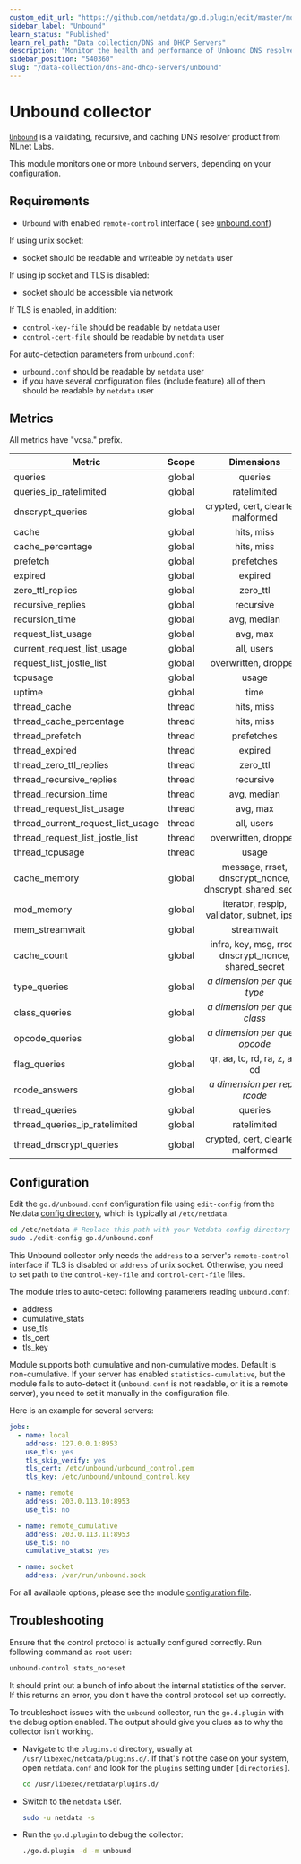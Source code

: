 ```yaml
---
custom_edit_url: "https://github.com/netdata/go.d.plugin/edit/master/modules/unbound/README.md"
sidebar_label: "Unbound"
learn_status: "Published"
learn_rel_path: "Data collection/DNS and DHCP Servers"
description: "Monitor the health and performance of Unbound DNS resolvers with zero configuration, per-second metric granularity, and interactive visualizations."
sidebar_position: "540360"
slug: "/data-collection/dns-and-dhcp-servers/unbound"
---
```



# Unbound collector

[`Unbound`](https://nlnetlabs.nl/projects/unbound/about/) is a validating, recursive, and caching DNS resolver product
from NLnet Labs.

This module monitors one or more `Unbound` servers, depending on your configuration.

## Requirements

- `Unbound` with enabled `remote-control` interface (
  see [unbound.conf](https://nlnetlabs.nl/documentation/unbound/unbound.conf))

If using unix socket:

- socket should be readable and writeable by `netdata` user

If using ip socket and TLS is disabled:

- socket should be accessible via network

If TLS is enabled, in addition:

- `control-key-file` should be readable by `netdata` user
- `control-cert-file` should be readable by `netdata` user

For auto-detection parameters from `unbound.conf`:

- `unbound.conf` should be readable by `netdata` user
- if you have several configuration files (include feature) all of them should be readable by `netdata` user

## Metrics

All metrics have "vcsa." prefix.

| Metric                            | Scope  |                       Dimensions                       |    Units     |
|-----------------------------------|:------:|:------------------------------------------------------:|:------------:|
| queries                           | global |                        queries                         |   queries    |
| queries_ip_ratelimited            | global |                      ratelimited                       |   queries    |
| dnscrypt_queries                  | global |          crypted, cert, cleartext, malformed           |   queries    |
| cache                             | global |                       hits, miss                       |    events    |
| cache_percentage                  | global |                       hits, miss                       |  percentage  |
| prefetch                          | global |                       prefetches                       |  prefetches  |
| expired                           | global |                        expired                         |   replies    |
| zero_ttl_replies                  | global |                        zero_ttl                        |   replies    |
| recursive_replies                 | global |                       recursive                        |   replies    |
| recursion_time                    | global |                      avg, median                       | milliseconds |
| request_list_usage                | global |                        avg, max                        |   queries    |
| current_request_list_usage        | global |                       all, users                       |   queries    |
| request_list_jostle_list          | global |                  overwritten, dropped                  |   queries    |
| tcpusage                          | global |                         usage                          |   buffers    |
| uptime                            | global |                          time                          |   seconds    |
| thread_cache                      | thread |                       hits, miss                       |    events    |
| thread_cache_percentage           | thread |                       hits, miss                       |  percentage  |
| thread_prefetch                   | thread |                       prefetches                       |  prefetches  |
| thread_expired                    | thread |                        expired                         |   replies    |
| thread_zero_ttl_replies           | thread |                        zero_ttl                        |   replies    |
| thread_recursive_replies          | thread |                       recursive                        |   replies    |
| thread_recursion_time             | thread |                      avg, median                       | milliseconds |
| thread_request_list_usage         | thread |                        avg, max                        |   queries    |
| thread_current_request_list_usage | thread |                       all, users                       |   queries    |
| thread_request_list_jostle_list   | thread |                  overwritten, dropped                  |   queries    |
| thread_tcpusage                   | thread |                         usage                          |   buffers    |
| cache_memory                      | global | message, rrset, dnscrypt_nonce, dnscrypt_shared_secret |      KB      |
| mod_memory                        | global |       iterator, respip, validator, subnet, ipsec       |      KB      |
| mem_streamwait                    | global |                       streamwait                       |      KB      |
| cache_count                       | global | infra, key, msg, rrset, dnscrypt_nonce, shared_secret  |    items     |
| type_queries                      | global |           <i>a dimension per query type</i>            |   queries    |
| class_queries                     | global |           <i>a dimension per query class</i>           |   queries    |
| opcode_queries                    | global |          <i>a dimension per query opcode</i>           |   queries    |
| flag_queries                      | global |             qr, aa, tc, rd, ra, z, ad, cd              |   queries    |
| rcode_answers                     | global |           <i>a dimension per reply rcode</i>           |   replies    |
| thread_queries                    | global |                        queries                         |   queries    |
| thread_queries_ip_ratelimited     | global |                      ratelimited                       |   queries    |
| thread_dnscrypt_queries           | global |          crypted, cert, cleartext, malformed           |   queries    |

## Configuration

Edit the `go.d/unbound.conf` configuration file using `edit-config` from the
Netdata [config directory](/docs/typical-netdata-agent-configurations/configuration), which is typically at `/etc/netdata`.

```bash
cd /etc/netdata # Replace this path with your Netdata config directory
sudo ./edit-config go.d/unbound.conf
```

This Unbound collector only needs the `address` to a server's `remote-control` interface if TLS is disabled or `address`
of unix socket. Otherwise, you need to set path to the `control-key-file` and `control-cert-file` files.

The module tries to auto-detect following parameters reading `unbound.conf`:

- address
- cumulative_stats
- use_tls
- tls_cert
- tls_key

Module supports both cumulative and non-cumulative modes. Default is non-cumulative. If your server has enabled
`statistics-cumulative`, but the module fails to auto-detect it (`unbound.conf` is not readable, or it is a remote
server), you need to set it manually in the configuration file.

Here is an example for several servers:

```yaml
jobs:
  - name: local
    address: 127.0.0.1:8953
    use_tls: yes
    tls_skip_verify: yes
    tls_cert: /etc/unbound/unbound_control.pem
    tls_key: /etc/unbound/unbound_control.key

  - name: remote
    address: 203.0.113.10:8953
    use_tls: no

  - name: remote_cumulative
    address: 203.0.113.11:8953
    use_tls: no
    cumulative_stats: yes

  - name: socket
    address: /var/run/unbound.sock
```

For all available options, please see the
module [configuration file](https://github.com/netdata/go.d.plugin/blob/master/config/go.d/unbound.conf).

## Troubleshooting

Ensure that the control protocol is actually configured correctly. Run following command as `root` user:

```bash
unbound-control stats_noreset
```

It should print out a bunch of info about the internal statistics of the server. If this returns an error, you don't
have the control protocol set up correctly.

To troubleshoot issues with the `unbound` collector, run the `go.d.plugin` with the debug option enabled. The output
should give you clues as to why the collector isn't working.

- Navigate to the `plugins.d` directory, usually at `/usr/libexec/netdata/plugins.d/`. If that's not the case on
  your system, open `netdata.conf` and look for the `plugins` setting under `[directories]`.

  ```bash
  cd /usr/libexec/netdata/plugins.d/
  ```

- Switch to the `netdata` user.

  ```bash
  sudo -u netdata -s
  ```

- Run the `go.d.plugin` to debug the collector:

  ```bash
  ./go.d.plugin -d -m unbound
  ```
